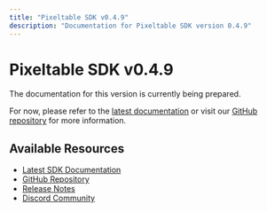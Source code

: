 ```yaml
---
title: "Pixeltable SDK v0.4.9"
description: "Documentation for Pixeltable SDK version 0.4.9"
---
```


# Pixeltable SDK v0.4.9

The documentation for this version is currently being prepared.

For now, please refer to the [latest documentation](/sdk/latest) or visit our [GitHub repository](https://github.com/pixeltable/pixeltable) for more information.

## Available Resources

- [Latest SDK Documentation](/sdk/latest)
- [GitHub Repository](https://github.com/pixeltable/pixeltable)
- [Release Notes](https://github.com/pixeltable/pixeltable/releases/tag/v0.4.9)
- [Discord Community](https://discord.com/invite/QPyqFYx2UN)